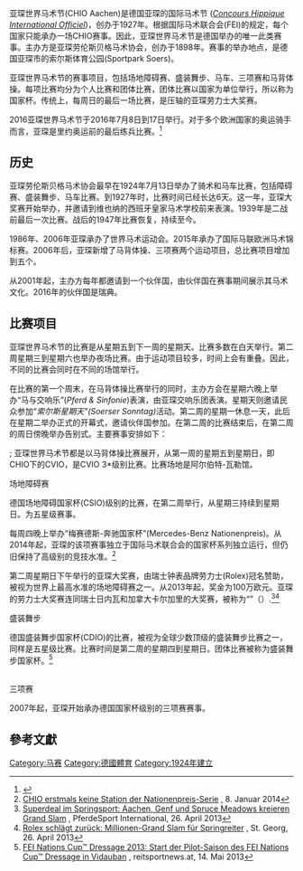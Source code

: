 亚琛世界马术节(CHIO Aachen)是德国亚琛的国际马术节 (''[[Concours_Hippique_International_Officiel|Concours Hippique International Officiel]]'')，创办于1927年。根据国际马术联合会(FEI)的规定，每个国家只能承办一场CHIO赛事。因此，亚琛世界马术节是德国举办的唯一此类赛事。主办方是亚琛劳伦斯贝格马术协会，创办于1898年。赛事的举办地点，是德国亚琛市的索尔斯体育公园(Sportpark Soers)。

亚琛世界马术节的赛事项目，包括场地障碍赛、盛装舞步、马车、三项赛和马背体操。每项比赛均分为个人比赛和团体比赛，团体比赛以国家为单位举行，所以称为国家杯。传统上，每周日的最后一场比赛，是压轴的亚琛劳力士大奖赛。

2016亚琛世界马术节于2016年7月8日到17日举行。对于多个欧洲国家的奥运骑手而言，亚琛是里约奥运前的最后练兵比赛。<ref>{{Cite web|url=http://www.morgenpost.de/sport/article207822581/Reiter-kaempfen-beim-CHIO-um-die-Olympiatickets.html|title=Reiter kämpfen beim CHIO um  die Olympiatickets|accessdate=2016-07-14|last=Berlin|first=Berliner Morgenpost -|work=www.morgenpost.de|language=de|archive-date=2016-07-12|archive-url=https://web.archive.org/web/20160712075049/http://www.morgenpost.de/sport/article207822581/Reiter-kaempfen-beim-CHIO-um-die-Olympiatickets.html|dead-url=no}}</ref>

== 历史 ==
亚琛劳伦斯贝格马术协会最早在1924年7月13日举办了骑术和马车比赛，包括障碍赛、盛装舞步、马车比赛。到1927年时，比赛时间已经长达6天。这一年，亚琛大奖赛开始举办，并邀请到维也纳的西班牙皇家马术学校前来表演。1939年是二战前最后一次比赛。战后的1947年比赛恢复，持续至今。

1986年、2006年亚琛承办了世界马术运动会。2015年承办了国际马联欧洲马术锦标赛。2006年后，亚琛新增了马背体操、三项赛两个运动项目，总比赛项目增加到五个。

从2001年起，主办方每年都邀请到一个伙伴国，由伙伴国在赛事期间展示其马术文化。2016年的伙伴国是瑞典。

== 比赛项目 ==
亚琛世界马术节的比赛是从星期五到下一周的星期天。比赛多数在白天举行。第二周星期三到星期六也举办夜场比赛。由于运动项目较多，时间上会有重叠。因此，不同的比赛会同时在不同的场馆举行。

在比赛的第一个周末，在马背体操比赛举行的同时，主办方会在星期六晚上举办“马与交响乐”(''Pferd & Sinfonie'')表演，由亚琛交响乐团表演。星期天则邀请民众参加“''索尔斯星期天”(Soerser Sonntag)''活动。第二周的星期一休息一天，此后在星期二举办正式的开幕式，邀请伙伴国参加。在第二周的比赛结束后，在第二周的周日傍晚举办告别式。主要赛事安排如下：
;
亚琛世界马术节都是以马背体操比赛展开，从第一周的星期五到星期日，即CHIO下的CVIO，是CVIO 3*级别比赛。比赛场地是阿尔伯特-瓦勒馆。

; 场地障碍赛
德国场地障碍国家杯(CSIO)级别的比赛，在第二周举行，从星期三持续到星期日。为五星级赛事。

每周四晚上举办“梅赛德斯-奔驰国家杯”(Mercedes-Benz Nationenpreis)。从2014年起，亚琛的该项赛事独立于国际马术联合会的国家杯系列独立运行，但仍旧保持了高级别的竞技水准。<ref>[http://www.schwaebische.de/sport/ueberregional/pferdesport_artikel,-CHIO%C2%A0erstmals-keine-Station-der-Nationenpreis-Serie-_arid,5565085.html CHIO erstmals keine Station der Nationenpreis-Serie] {{Wayback|url=http://www.schwaebische.de/sport/ueberregional/pferdesport_artikel,-CHIO%C2%A0erstmals-keine-Station-der-Nationenpreis-Serie-_arid,5565085.html |date=20140108235452 }}, 8. Januar 2014</ref>

第二周星期日下午举行的亚琛大奖赛，由瑞士钟表品牌劳力士(Rolex)冠名赞助，被视为世界上最高水准的场地障碍赛之一。从2013年起，奖金为100万欧元。亚琛的劳力士大奖赛连同瑞士日内瓦和加拿大卡尔加里的大奖赛，被称为“{{link-de|劳力士场地障碍大满贯|Grand_Slam_der_Springreiter}}”（{{lang|de|Rolex Grand Slam of Show Jumping}}）.<ref>[http://www.psi-magazin.de/aktuelles/news/datum/2013/04/26/superdeal-im-springsport-aachen-genf-und-spruce-meadows-kreieren-grand-slam.html Superdeal im Springsport: Aachen, Genf und Spruce Meadows kreieren Grand Slam] {{Wayback|url=http://www.psi-magazin.de/aktuelles/news/datum/2013/04/26/superdeal-im-springsport-aachen-genf-und-spruce-meadows-kreieren-grand-slam.html |date=20160304052013 }}, PferdeSport International, 26. April 2013</ref><ref>[http://www.st-georg.de/news/detail.php?objectID=14365&class=6 Rolex schlägt zurück: Millionen-Grand Slam für Springreiter] {{Wayback|url=http://www.st-georg.de/news/detail.php?objectID=14365&class=6 |date=20131216222855 }}, St. Georg, 26. April 2013</ref>

; 盛装舞步
德国盛装舞步国家杯(CDIO)的比赛，被视为全球少数顶级的盛装舞步比赛之一，同样是五星级比赛。比赛时间是第二周的星期四到星期日。团体比赛被称为盛装舞步国家杯。<ref>[http://www.reitsportnews.at/web/index.php/news-international/9906-fei-nations-cup%E2%84%A2-dressage-2013-start-der-pilot-saison-des-fei-nations-cup%E2%84%A2-dressage-in-vidauban.html FEI Nations Cup™ Dressage 2013: Start der Pilot-Saison des FEI Nations Cup™ Dressage in Vidauban] {{Wayback|url=http://www.reitsportnews.at/web/index.php/news-international/9906-fei-nations-cup%E2%84%A2-dressage-2013-start-der-pilot-saison-des-fei-nations-cup%E2%84%A2-dressage-in-vidauban.html |date=20150623184619 }}, reitsportnews.at, 14. Mai 2013</ref>
;
; 三项赛
2007年起，亚琛开始承办德国国家杯级别的三项赛赛事。
==參考文獻==
{{reflist}}

[[Category:马赛|Category:马赛]]
[[Category:德國體育|Category:德國體育]]
[[Category:1924年建立|Category:1924年建立]]